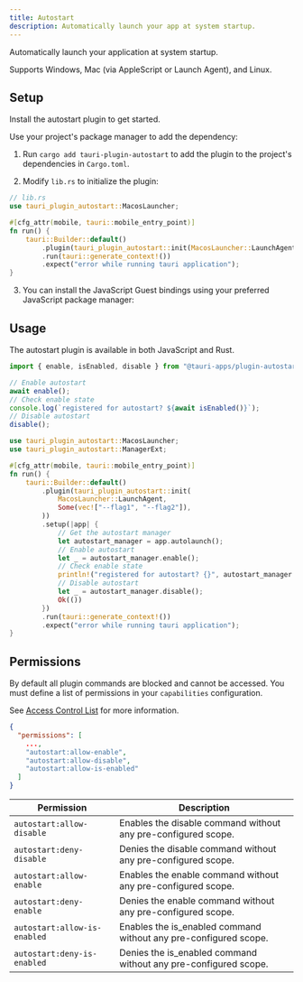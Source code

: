 ```yaml
---
title: Autostart
description: Automatically launch your app at system startup.
---
```



<PluginLinks plugin="autostart" />

Automatically launch your application at system startup.

Supports Windows, Mac (via AppleScript or Launch Agent), and Linux.

## Setup

Install the autostart plugin to get started.

<Tabs>
  <TabItem label="Automatic">

  Use your project's package manager to add the dependency:

  <CommandTabs npm="npm run tauri add autostart"
  yarn="yarn run tauri add autostart"
  pnpm="pnpm tauri add autostart"
  cargo="cargo tauri add autostart" />

  </TabItem>
  <TabItem label="Manual">

  1. Run `cargo add tauri-plugin-autostart` to add the plugin to the project's dependencies in `Cargo.toml`.

  2. Modify `lib.rs` to initialize the plugin:

  ```rust
  // lib.rs
  use tauri_plugin_autostart::MacosLauncher;

  #[cfg_attr(mobile, tauri::mobile_entry_point)]
  fn run() {
      tauri::Builder::default()
          .plugin(tauri_plugin_autostart::init(MacosLauncher::LaunchAgent, Some(vec!["--flag1", "--flag2"]) /* arbitrary number of args to pass to your app */))
          .run(tauri::generate_context!())
          .expect("error while running tauri application");
  }
  ```

  3. You can install the JavaScript Guest bindings using your preferred JavaScript package manager:

  <CommandTabs
      npm="npm install @tauri-apps/plugin-autostart"
      yarn="yarn add @tauri-apps/plugin-autostart"
      pnpm="pnpm add @tauri-apps/plugin-autostart"
  />
  </TabItem>
</Tabs>

## Usage

The autostart plugin is available in both JavaScript and Rust.

<Tabs>
  <TabItem label="JavaScript">

  ```js
  import { enable, isEnabled, disable } from "@tauri-apps/plugin-autostart";

  // Enable autostart
  await enable();
  // Check enable state
  console.log(`registered for autostart? ${await isEnabled()}`);
  // Disable autostart
  disable();
  ```

  </TabItem>
  <TabItem label="Rust">

  ```rust
  use tauri_plugin_autostart::MacosLauncher;
  use tauri_plugin_autostart::ManagerExt;

  #[cfg_attr(mobile, tauri::mobile_entry_point)]
  fn run() {
      tauri::Builder::default()
          .plugin(tauri_plugin_autostart::init(
              MacosLauncher::LaunchAgent,
              Some(vec!["--flag1", "--flag2"]),
          ))
          .setup(|app| {
              // Get the autostart manager
              let autostart_manager = app.autolaunch();
              // Enable autostart
              let _ = autostart_manager.enable();
              // Check enable state
              println!("registered for autostart? {}", autostart_manager.is_enabled().unwrap());
              // Disable autostart
              let _ = autostart_manager.disable();
              Ok(())
          })
          .run(tauri::generate_context!())
          .expect("error while running tauri application");
  }
  ```

  </TabItem>
</Tabs>

## Permissions

By default all plugin commands are blocked and cannot be accessed.
You must define a list of permissions in your `capabilities` configuration.

See [Access Control List](/references/v2/acl) for more information.

```json title="src-tauri/capabilities/main.json"
{
  "permissions": [
    ...,
    "autostart:allow-enable",
    "autostart:allow-disable",
    "autostart:allow-is-enabled"
  ]
}
```

| Permission | Description |
| --- | --- |
| `autostart:allow-disable` | Enables the disable command without any pre-configured scope. |
| `autostart:deny-disable` | Denies the disable command without any pre-configured scope. |
| `autostart:allow-enable` | Enables the enable command without any pre-configured scope. |
| `autostart:deny-enable` | Denies the enable command without any pre-configured scope. |
| `autostart:allow-is-enabled` | Enables the is_enabled command without any pre-configured scope. |
| `autostart:deny-is-enabled` | Denies the is_enabled command without any pre-configured scope. |
